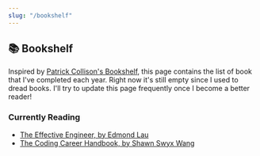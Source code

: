 ```yaml
---
slug: "/bookshelf"
---
```


## 📚 Bookshelf

Inspired by [Patrick Collison's Bookshelf](https://patrickcollison.com/bookshelf), this page contains the list of book that I've completed each year.
Right now it's still empty since I used to dread books. I'll try to update this page frequently once I become a better reader!

### Currently Reading

- [The Effective Engineer, by Edmond Lau](http://www.effectiveengineer.com/)
- [The Coding Career Handbook, by Shawn Swyx Wang](https://www.learninpublic.org/)
